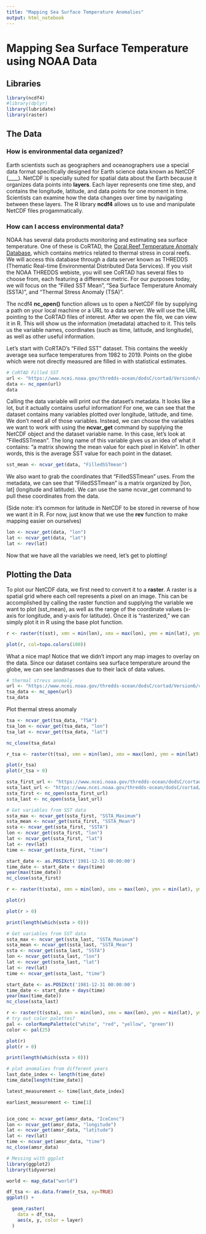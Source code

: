 ```yaml
---
title: "Mapping Sea Surface Temperature Anomalies"
output: html_notebook
---
```


# Mapping Sea Surface Temperature using NOAA Data

## Libraries
```r
library(ncdf4)
#library(dplyr)
library(lubridate)
library(raster)
```

## The Data

### How is environmental data organized?
Earth scientists such as geographers and oceanographers use a special data format specifically designed for Earth science data known as NetCDF (____). NetCDF is specially suited for spatial data about the Earth because it organizes data points into **layers**. Each layer represents one time step, and contains the longitude, latitude, and data points for one moment in time. Scientists can examine how the data changes over time by navigating between these layers. The R library **ncdf4** allows us to use and manipulate NetCDF files progammatically.

### How can I access environmental data?

NOAA has several data products monitoring and estimating sea surface temperature. One of these is CoRTAD, the [Coral Reef Temperature Anomaly Database](https://www.ncei.noaa.gov/access/metadata/landing-page/bin/iso?id=gov.noaa.nodc:NCEI-CoRTADv6), which contains metrics related to thermal stress in coral reefs. We will access this database through a data server known as THREDDS (Thematic Real-time Environmental Distributed Data Services). If you visit the NOAA THREDDS webiste, you will see CoRTAD has several files to choose from, each featuring a difference metric. For our purposes today, we will focus on the "Filled SST Mean", "Sea Surface Temperature Anomaly (SSTA)", and "Thermal Stress Anomaly (TSA)".

The ncdf4 **nc_open()** function allows us to open a NetCDF file by supplying a path on your local machine or a URL to a data server. We will use the URL pointing to the CoRTAD files of interest. 
After we open the file, we can view it in R. This will show us the information (metadata) attached to it. This tells us the variable names, coordinates (such as time, latitude, and longitude), as well as other useful information.

Let's start with CoRTAD's "Filled SST" dataset. This contains the weekly average sea surface temperatures from 1982 to 2019. Points on the globe which were not directly measured are filled in with statistical estimates. 

```r
# CoRTAD Filled SST
url <- "https://www.ncei.noaa.gov/thredds-ocean/dodsC/cortad/Version6/cortadv6_FilledSST.nc"
data <- nc_open(url)
data
```
Calling the data variable will print out the dataset's metadata. It looks like a lot, but it actually contains useful information! For one, we can see that the dataset contains many variables plotted over longitude, latitude, and time. We don't need all of those variables. Instead, we can choose the variables we want to work with using the **ncvar_get** command by supplying the NetCDF object and the dataset variable name. In this case, let's look at "FilledSSTmean". The long name of this variable gives us an idea of what it contains: "a matrix showing the mean value for each pixel in Kelvin". In other words, this is the average SST value for each point in the dataset.

```r
sst_mean <- ncvar_get(data, "FilledSSTmean")
```

We also want to grab the coordinates that "FilledSSTmean" uses. From the metadata, we can see that "FilledSSTmean" is a matrix organized by [lon, lat] (longitude and latitude). We can use the same ncvar_get command to pull these coordinates from the data.

(Side note: it's common for latitude in NetCDF to be stored in reverse of how we want it in R. For now, just know that we use the **rev** function to make mapping easier on ourselves)
```r
lon <- ncvar_get(data, "lon")
lat <- ncvar_get(data, "lat")
lat <- rev(lat)
```

Now that we have all the variables we need, let's get to plotting!

## Plotting the Data

To plot our NetCDF data, we first need to convert it to a **raster**. A raster is a spatial grid where each cell represents a pixel on an image. This can be accomplished by calling the raster function and supplying the variable we want to plot (sst_mean), as well as the range of the coordinate values (x-axis for longitude, and y-axis for latitude). Once it is "rasterized," we can simply plot it in R using the base plot function.

```r
r <- raster(t(sst), xmn = min(lon), xmx = max(lon), ymn = min(lat), ymx = max(lat))

plot(r, col=topo.colors(100))
```

What a nice map! Notice that we didn't import any map images to overlay on the data. Since our dataset contains sea surface temperature around the globe, we can see landmasses due to their lack of data values.

```r
# thermal stress anomaly
url <- "https://www.ncei.noaa.gov/thredds-ocean/dodsC/cortad/Version6/cortadv6_TSA.nc?lat[0:1:4319],lon[0:1:8639],TSA[2085:1:2085][0:1:4319][0:1:8639]"
tsa_data <- nc_open(url)
tsa_data
```

Plot thermal stress anomaly

```r
tsa <- ncvar_get(tsa_data, "TSA")
tsa_lon <- ncvar_get(tsa_data, "lon")
tsa_lat <- ncvar_get(tsa_data, "lat")

nc_close(tsa_data)
```


```r
r_tsa <- raster(t(tsa), xmn = min(lon), xmx = max(lon), ymn = min(lat), ymx = max(lat))

plot(r_tsa)
plot(r_tsa > 0)
```


```r
ssta_first_url <- "https://www.ncei.noaa.gov/thredds-ocean/dodsC/cortad/Version6/cortadv6_SSTA.nc?time[0:1:0],lat[0:1:4319],lon[0:1:8639],SSTA[0:1:0][0:1:4319][0:1:8639],SSTA_Minimum[0:1:4319][0:1:8639],SSTA_Maximum[0:1:4319][0:1:8639],SSTA_Mean[0:1:4319][0:1:8639],SSTA_Frequency[0:1:0][0:1:4319][0:1:8639]"
ssta_last_url <- "https://www.ncei.noaa.gov/thredds-ocean/dodsC/cortad/Version6/cortadv6_SSTA.nc?time[2085:1:2085],lat[0:1:4319],lon[0:1:8639],SSTA[2085:1:2085][0:1:4319][0:1:8639],SSTA_Minimum[0:1:4319][0:1:8639],SSTA_Maximum[0:1:4319][0:1:8639],SSTA_Mean[0:1:4319][0:1:8639],SSTA_Frequency[2085:1:2085][0:1:4319][0:1:8639]"
ssta_first <- nc_open(ssta_first_url)
ssta_last <- nc_open(ssta_last_url)

```



```r
# Get variables from SST data
ssta_max <- ncvar_get(ssta_first, "SSTA_Maximum")
ssta_mean <- ncvar_get(ssta_first, "SSTA_Mean")
ssta <- ncvar_get(ssta_first, "SSTA")
lon <- ncvar_get(ssta_first, "lon")
lat <- ncvar_get(ssta_first, "lat")
lat <- rev(lat)
time <- ncvar_get(ssta_first, "time")

start_date <- as.POSIXct('1981-12-31 00:00:00')
time_date <- start_date + days(time)
year(max(time_date))
nc_close(ssta_first)
```

```r

r <- raster(t(ssta), xmn = min(lon), xmx = max(lon), ymn = min(lat), ymx = max(lat))

plot(r)

plot(r > 0)

print(length(which(ssta > 0)))
```


```r
# Get variables from SST data
ssta_max <- ncvar_get(ssta_last, "SSTA_Maximum")
ssta_mean <- ncvar_get(ssta_last, "SSTA_Mean")
ssta <- ncvar_get(ssta_last, "SSTA")
lon <- ncvar_get(ssta_last, "lon")
lat <- ncvar_get(ssta_last, "lat")
lat <- rev(lat)
time <- ncvar_get(ssta_last, "time")

start_date <- as.POSIXct('1981-12-31 00:00:00')
time_date <- start_date + days(time)
year(max(time_date))
nc_close(ssta_last)
```


```r
r <- raster(t(ssta), xmn = min(lon), xmx = max(lon), ymn = min(lat), ymx = max(lat))
# try out color palettes?
pal <- colorRampPalette(c("white", "red", "yellow", "green"))
color <- pal(25)

plot(r) 
plot(r > 0)

print(length(which(ssta > 0)))
```

```r
# plot anomalies from different years
last_date_index <- length(time_date)
time_date[length(time_date)]

latest_measurement <- time[last_date_index]

earliest_measurement <- time[1]
```

```r

```


```r
ice_conc <- ncvar_get(amsr_data, "IceConc")
lon <- ncvar_get(amsr_data, "longitude")
lat <- ncvar_get(amsr_data, "latitude")
lat <- rev(lat)
time <- ncvar_get(amsr_data, "time")
nc_close(amsr_data)
```



```r
# Messing with ggplot
library(ggplot2)
library(tidyverse)

world <- map_data("world")
```

```r
df_tsa <- as.data.frame(r_tsa, xy=TRUE)
ggplot() +

  geom_raster(
    data = df_tsa,
    aes(x, y, color = layer)
  )
```

